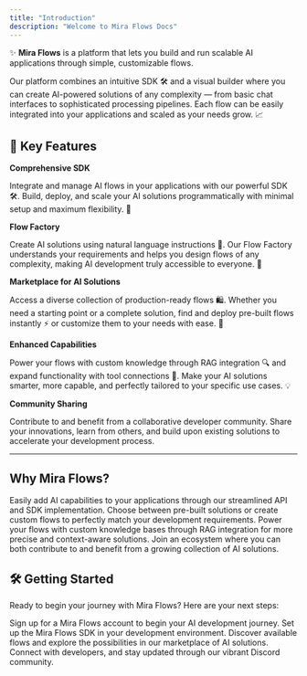 ```yaml
---
title: "Introduction"
description: "Welcome to Mira Flows Docs"
---
```


✨ **Mira Flows** is a platform that lets you build and run scalable AI applications through simple, customizable flows.

Our platform combines an intuitive SDK 🛠️ and a visual builder where you can create AI-powered solutions of any complexity — from basic chat interfaces to sophisticated processing pipelines. Each flow can be easily integrated into your applications and scaled as your needs grow. 📈

## 🚀 Key Features

**Comprehensive SDK**

Integrate and manage AI flows in your applications with our powerful SDK 🛠️. Build, deploy, and scale your AI solutions programmatically with minimal setup and maximum flexibility. 🚀

**Flow Factory**

Create AI solutions using natural language instructions 💬. Our Flow Factory understands your requirements and helps you design flows of any complexity, making AI development truly accessible to everyone. 🌟

**Marketplace for AI Solutions**

Access a diverse collection of production-ready flows 🛍️. Whether you need a starting point or a complete solution, find and deploy pre-built flows instantly ⚡ or customize them to your needs with ease. 🔧

**Enhanced Capabilities**

Power your flows with custom knowledge through RAG integration 🔍 and expand functionality with tool connections 🔗. Make your AI solutions smarter, more capable, and perfectly tailored to your specific use cases. 💡

**Community Sharing**

Contribute to and benefit from a collaborative developer community. Share your innovations, learn from others, and build upon existing solutions to accelerate your development process.

***

## Why Mira Flows?

<CardGroup cols={2}>
  <Card title="Simplified Integration" icon="screwdriver-wrench">
    Easily add AI capabilities to your applications through our streamlined API and SDK implementation.
  </Card>

  <Card title="Flexible Development" icon="gear">
    Choose between pre-built solutions or create custom flows to perfectly match your development requirements.
  </Card>

  <Card title="Enhanced Intelligence" icon="lightbulb">
    Power your flows with custom knowledge bases through RAG integration for more precise and context-aware solutions.
  </Card>

  <Card title="Community-Driven Innovation" icon="people-group">
    Join an ecosystem where you can both contribute to and benefit from a growing collection of AI solutions.
  </Card>
</CardGroup>

## 🛠️ Getting Started

Ready to begin your journey with Mira Flows? Here are your next steps:

<CardGroup cols={2}>
  <Card title="1. Create Your Account" icon="key" href="https://console.mira.network/">
    Sign up for a Mira Flows account to begin your AI development journey.
  </Card>

  <Card title="2. Install the SDK" icon="download" href="./installation.md">
    Set up the Mira Flows SDK in your development environment.
  </Card>

  <Card title="3. Explore the Platform" icon="globe" href="https://console.mira.network/">
    Discover available flows and explore the possibilities in our marketplace of AI solutions.
  </Card>

  <Card title="4. Join the Community" icon="messages" href="https://discord.gg/QmFgbdVw">
    Connect with developers, and stay updated through our vibrant Discord community.
  </Card>
</CardGroup>